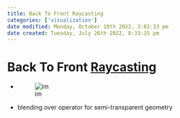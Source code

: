 ```yaml
---
title: Back To Front Raycasting
categories: ['visualization']
date modified: Monday, October 10th 2022, 2:02:33 pm
date created: Tuesday, July 26th 2022, 8:33:15 pm
---
```


# Back To Front [Raycasting](Raycasting.qmd)
- ![im](images/Pasted%20image%2020220418001932.png)
- blending over operator for semi-transparent geometry



